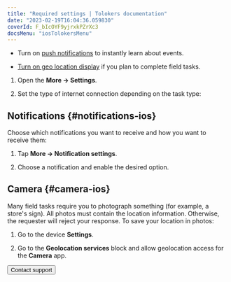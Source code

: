 ```yaml
---
title: "Required settings | Tolokers documentation"
date: "2023-02-19T16:04:36.059830"
coverId: F_bIcOYF9yjrxkPZrXc3
docsMenu: "iosTolokersMenu"
---
```



<SettingsContent1/>

- Turn on [push notifications](#notifications-ios) to instantly learn about events.

- [Turn on geo location display](#camera-ios) if you plan to complete field tasks.

<SettingsContent2/>

1. Open the **More → Settings**.

1. Set the type of internet connection depending on the task type:

    <SettingsContent3/>

## Notifications {#notifications-ios}

Choose which notifications you want to receive and how you want to receive them:

1. Tap **More → Notification settings**.

1. Choose a notification and enable the desired option.

## Camera {#camera-ios}

Many field tasks require you to photograph something (for example, a store's sign). All photos must contain the location information. Otherwise, the requester will reject your response. To save your location in photos:

1. Go to the device **Settings**.

1. Go to the **Geolocation services** block and allow geolocation access for the **Camera** app.

<Button themeColor="light" view="default" size="l" type="link" url="../troubleshooting/support?form-source=settings">Contact support</Button>
